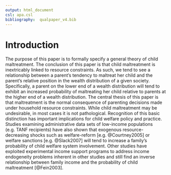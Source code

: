 ```yaml
---
output: html_document
csl: apa.csl
bibliography:  qualpaper_v4.bib
---
```


# Introduction

The purpose of this paper is to formally specify a general theory of child maltreatment. The conclusion of this paper is that child maltreatment is inextricably linked to resource constraints. As such, we tend to see a relationship between a parent's tendency to maltreat her child and the parent's relative position in the wealth distribution of a given society. Specifically, a parent on the lower end of a wealth distribution will tend to exhibit an increased probability of maltreating her child relative to parents at the higher end of a wealth distribution. The central thesis of this paper is that maltreatment is the normal consequence of parenting decisions made under household resource constraints. While child maltreatment may be undesirable, in most cases it is not pathological. Recognition of this basic distinction has important implications for child welfare policy and practice. 
 Studies examining administrative data sets of low-income populations (e.g. TANF recipients) have also shown that exogenous resource-decreasing shocks such as welfare-reform [e.g. @Courtney2005] or welfare sanctions [e.g. @Slack2007] will tend to increase a family's probability of child welfare system involvement. Other studies have exploited experimental income support programs to address income endogeneity problems inherent in other studies and still find an inverse relationship between family income and the probability of child maltreatment [@Fein2003].


